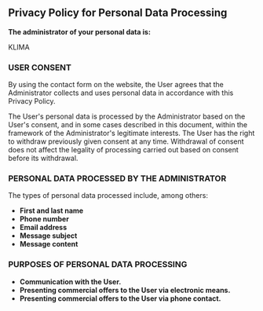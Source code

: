 ## Privacy Policy for Personal Data Processing

**The administrator of your personal data is:**

KLIMA

### USER CONSENT

By using the contact form on the website, the User agrees that the Administrator collects and uses personal data in accordance with this Privacy Policy.

The User's personal data is processed by the Administrator based on the User's consent, and in some cases described in this document, within the framework of the Administrator's legitimate interests. The User has the right to withdraw previously given consent at any time. Withdrawal of consent does not affect the legality of processing carried out based on consent before its withdrawal.

### PERSONAL DATA PROCESSED BY THE ADMINISTRATOR

The types of personal data processed include, among others:

- **First and last name**
- **Phone number**
- **Email address**
- **Message subject**
- **Message content**

### PURPOSES OF PERSONAL DATA PROCESSING

- **Communication with the User.**
- **Presenting commercial offers to the User via electronic means.**
- **Presenting commercial offers to the User via phone contact.**
